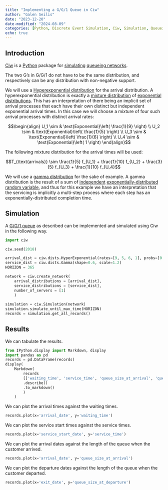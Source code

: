 ```yaml
---
title: "Implementing a G/G/1 Queue in Ciw"
author: "Galen Seilis"
date: "2023-12-20"
date-modified: "2024-08-09"
categories: [Python, Discrete Event Simulation, Ciw, Simulation, Queueing Systems, Queueing Theory, Hyperexponential Distribution, Gamma Distribution, Statistics, Operations Research, Random Variables, Inter-Arrival Times, Service Times]
echo: true
---
```


## Introduction

[Ciw](https://ciw.readthedocs.io/en/latest/) is a [Python](https://www.python.org/) package for [simulating](https://en.wikipedia.org/wiki/Discrete-event_simulation) [queueing networks](https://en.wikipedia.org/wiki/Queueing_theory). 

The two G's in G/G/1 do not have to be the same distribution, and respectively can be any distribution with non-negative support.

We will use a [Hyperexponential distribution](https://en.wikipedia.org/wiki/Hyperexponential_distribution) for the arrival distribution. A hyperexponential distribution is exactly a [mixture distribution](https://en.wikipedia.org/wiki/Mixture_distribution) of [exponential distributions](https://en.wikipedia.org/wiki/Exponential_distribution). This has an interpretation of there being an implicit set of arrival processes that each have their own distinct but independent exponential arrival times. In this case we will choose a mixture of four such arrival processes with distinct arrival rates:

$$\begin{align} U_1 \sim & \text{Exponential}\left( \frac{1}{9} \right) \\ U_2 \sim & \text{Exponential}\left( \frac{1}{5} \right) \\ U_3 \sim & \text{Exponential}\left( \frac{1}{6} \right) \\ U_4 \sim & \text{Exponential}\left( 1 \right) \end{align}$$

The following mixture distribution for the arrival times will be used:

$$T_{\text{arrivals}} \sim \frac{1}{5} f_{U_1} + \frac{1}{10} f_{U_2} + \frac{3}{5} f_{U_3} + \frac{1}{10} f_{U_4}$$

We will use a [gamma distribution](https://en.wikipedia.org/wiki/Gamma_distribution) for the sake of example. A gamma distribution is the result of a sum of [independent](https://en.wikipedia.org/wiki/Independence_(probability_theory)) [exponentially-distributed](https://en.wikipedia.org/wiki/Exponential_distribution) [random variable](https://en.wikipedia.org/wiki/Random_variable), and thus for this example we have an interpretation that the servicing is implicitly a multi-step process where each step has an exponentially-distributed completion time. 

## Simulation

A [G/G/1 queue](https://en.wikipedia.org/wiki/G/G/1_queue) as described can be implemented and simulated using Ciw in the following way.

```python
import ciw

ciw.seed(2018)

arrival_dist = ciw.dists.HyperExponential(rates=[9, 5, 6, 1], probs=[0.2, 0.1, 0.6, 0.1])
service_dist = ciw.dists.Gamma(shape=0.6, scale=1.2)
HORIZON = 365

network = ciw.create_network(
    arrival_distributions = [arrival_dist],
    service_distributions = [service_dist],
    number_of_servers = [1]
    )
    
simulation = ciw.Simulation(network)
simulation.simulate_until_max_time(HORIZON)
records = simulation.get_all_records()
```

## Results

We can tabulate the results.

```python
from IPython.display import Markdown, display
import pandas as pd
records = pd.DataFrame(records)
display(
    Markdown(
        records
        [['waiting_time', 'service_time', 'queue_size_at_arrival', 'queue_size_at_departure']]
        .describe()
        .to_markdown()
        )
    )
```

We can plot the arrival times against the waiting times.

```python
records.plot(x='arrival_date', y='waiting_time')
```

We can plot the service start times against the service times.

```python
records.plot(x='service_start_date', y='service_time')
```

We can plot the arrival dates against the length of the queue when the customer arrived.

```python
records.plot(x='arrival_date', y='queue_size_at_arrival')
```

We can plot the departure dates against the length of the queue when the customer departed.

```python
records.plot(x='exit_date', y='queue_size_at_departure')
```

